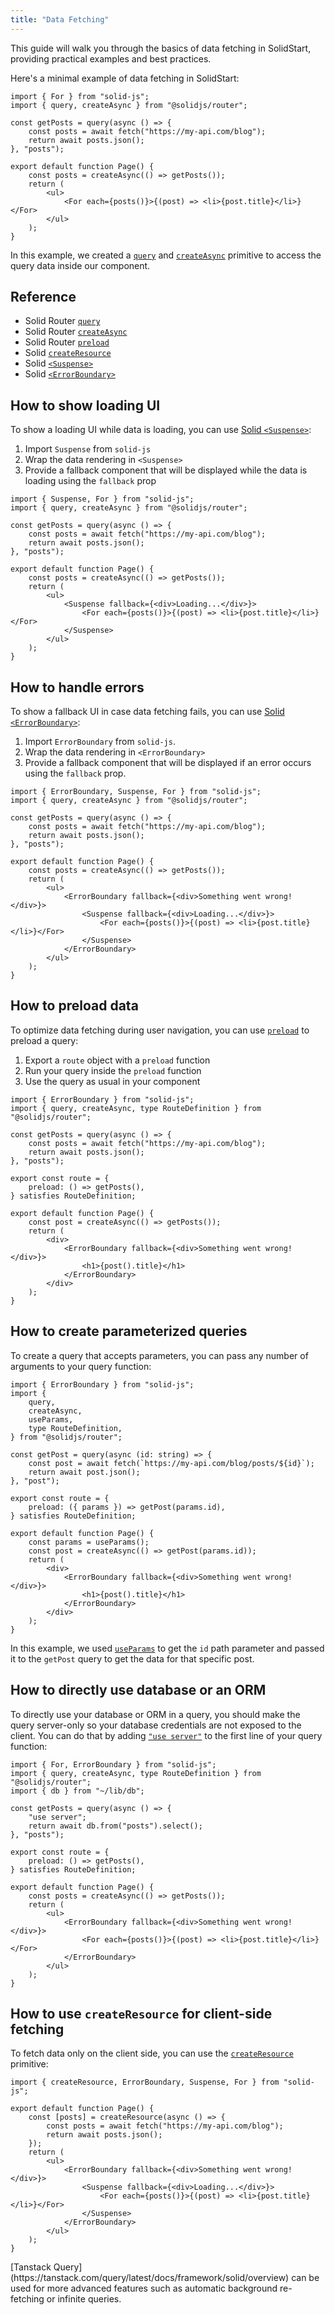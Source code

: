 ```yaml
---
title: "Data Fetching"
---
```


This guide will walk you through the basics of data fetching in SolidStart, providing practical examples and best practices.

Here's a minimal example of data fetching in SolidStart:

```tsx title="src/routes/index.tsx"
import { For } from "solid-js";
import { query, createAsync } from "@solidjs/router";

const getPosts = query(async () => {
	const posts = await fetch("https://my-api.com/blog");
	return await posts.json();
}, "posts");

export default function Page() {
	const posts = createAsync(() => getPosts());
	return (
		<ul>
			<For each={posts()}>{(post) => <li>{post.title}</li>}</For>
		</ul>
	);
}
```

In this example, we created a [`query`](https://docs.solidjs.com/solid-router/reference/data-apis/query) and [`createAsync`](https://docs.solidjs.com/solid-router/reference/data-apis/create-async) primitive to access the query data inside our component.

## Reference

- Solid Router [`query`](https://docs.solidjs.com/solid-router/reference/data-apis/query)
- Solid Router [`createAsync`](https://docs.solidjs.com/solid-router/reference/data-apis/create-async)
- Solid Router [`preload`](https://docs.solidjs.com/solid-router/reference/preload-functions/preload)
- Solid [`createResource`](https://docs.solidjs.com/reference/basic-reactivity/create-resource)
- Solid [`<Suspense>`](https://docs.solidjs.com/reference/components/suspense)
- Solid [`<ErrorBoundary>`](https://docs.solidjs.com/reference/components/error-boundary)

## How to show loading UI

To show a loading UI while data is loading, you can use [Solid `<Suspense>`](https://docs.solidjs.com/reference/components/suspense):

1. Import `Suspense` from `solid-js`
2. Wrap the data rendering in `<Suspense>`
3. Provide a fallback component that will be displayed while the data is loading using the `fallback` prop

```tsx {1} {13} {15} title="src/routes/index.tsx"
import { Suspense, For } from "solid-js";
import { query, createAsync } from "@solidjs/router";

const getPosts = query(async () => {
	const posts = await fetch("https://my-api.com/blog");
	return await posts.json();
}, "posts");

export default function Page() {
	const posts = createAsync(() => getPosts());
	return (
		<ul>
			<Suspense fallback={<div>Loading...</div>}>
				<For each={posts()}>{(post) => <li>{post.title}</li>}</For>
			</Suspense>
		</ul>
	);
}
```

## How to handle errors

To show a fallback UI in case data fetching fails, you can use [Solid `<ErrorBoundary>`](https://docs.solidjs.com/reference/components/error-boundary):

1. Import `ErrorBoundary` from `solid-js`.
2. Wrap the data rendering in `<ErrorBoundary>`
3. Provide a fallback component that will be displayed if an error occurs using the `fallback` prop.

```tsx {1} {13} {17} title="src/routes/index.tsx"
import { ErrorBoundary, Suspense, For } from "solid-js";
import { query, createAsync } from "@solidjs/router";

const getPosts = query(async () => {
	const posts = await fetch("https://my-api.com/blog");
	return await posts.json();
}, "posts");

export default function Page() {
	const posts = createAsync(() => getPosts());
	return (
		<ul>
			<ErrorBoundary fallback={<div>Something went wrong!</div>}>
				<Suspense fallback={<div>Loading...</div>}>
					<For each={posts()}>{(post) => <li>{post.title}</li>}</For>
				</Suspense>
			</ErrorBoundary>
		</ul>
	);
}
```

## How to preload data

To optimize data fetching during user navigation, you can use [`preload`](https://docs.solidjs.com/solid-router/reference/preload-functions/preload) to preload a query:

1. Export a `route` object with a `preload` function
2. Run your query inside the `preload` function
3. Use the query as usual in your component

```tsx {2} {9-11} title="src/routes/index.tsx"
import { ErrorBoundary } from "solid-js";
import { query, createAsync, type RouteDefinition } from "@solidjs/router";

const getPosts = query(async () => {
	const posts = await fetch("https://my-api.com/blog");
	return await posts.json();
}, "posts");

export const route = {
	preload: () => getPosts(),
} satisfies RouteDefinition;

export default function Page() {
	const post = createAsync(() => getPosts());
	return (
		<div>
			<ErrorBoundary fallback={<div>Something went wrong!</div>}>
				<h1>{post().title}</h1>
			</ErrorBoundary>
		</div>
	);
}
```

## How to create parameterized queries

To create a query that accepts parameters, you can pass any number of arguments to your query function:

```tsx {9-10} {15} {19-20} title="src/routes/posts/[id]/index.tsx"
import { ErrorBoundary } from "solid-js";
import {
	query,
	createAsync,
	useParams,
	type RouteDefinition,
} from "@solidjs/router";

const getPost = query(async (id: string) => {
	const post = await fetch(`https://my-api.com/blog/posts/${id}`);
	return await post.json();
}, "post");

export const route = {
	preload: ({ params }) => getPost(params.id),
} satisfies RouteDefinition;

export default function Page() {
	const params = useParams();
	const post = createAsync(() => getPost(params.id));
	return (
		<div>
			<ErrorBoundary fallback={<div>Something went wrong!</div>}>
				<h1>{post().title}</h1>
			</ErrorBoundary>
		</div>
	);
}
```

In this example, we used [`useParams`](https://docs.solidjs.com/solid-router/reference/primitives/use-params) to get the `id` path parameter and passed it to the `getPost` query to get the data for that specific post.

## How to directly use database or an ORM

To directly use your database or ORM in a query, you should make the query server-only so your database credentials are not exposed to the client. You can do that by adding [`"use server"`](https://docs.solidjs.com/solid-start/reference/server/use-server) to the first line of your query function:

```tsx {3} {6-7} title="src/routes/index.tsx"
import { For, ErrorBoundary } from "solid-js";
import { query, createAsync, type RouteDefinition } from "@solidjs/router";
import { db } from "~/lib/db";

const getPosts = query(async () => {
	"use server";
	return await db.from("posts").select();
}, "posts");

export const route = {
	preload: () => getPosts(),
} satisfies RouteDefinition;

export default function Page() {
	const posts = createAsync(() => getPosts());
	return (
		<ul>
			<ErrorBoundary fallback={<div>Something went wrong!</div>}>
				<For each={posts()}>{(post) => <li>{post.title}</li>}</For>
			</ErrorBoundary>
		</ul>
	);
}
```

## How to use `createResource` for client-side fetching

To fetch data only on the client side, you can use the [`createResource`](https://docs.solidjs.com/reference/basic-reactivity/create-resource) primitive:

```tsx {1} {4-7} title="src/routes/index.tsx"
import { createResource, ErrorBoundary, Suspense, For } from "solid-js";

export default function Page() {
	const [posts] = createResource(async () => {
		const posts = await fetch("https://my-api.com/blog");
		return await posts.json();
	});
	return (
		<ul>
			<ErrorBoundary fallback={<div>Something went wrong!</div>}>
				<Suspense fallback={<div>Loading...</div>}>
					<For each={posts()}>{(post) => <li>{post.title}</li>}</For>
				</Suspense>
			</ErrorBoundary>
		</ul>
	);
}
```

<Callout type="info">
    [Tanstack Query](https://tanstack.com/query/latest/docs/framework/solid/overview) can be used for more advanced features such as automatic background re-fetching or infinite queries.
</Callout>
